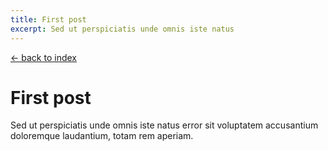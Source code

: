 ```yaml
---
title: First post
excerpt: Sed ut perspiciatis unde omnis iste natus
---
```


[← back to index](/blog)

# First post

Sed ut perspiciatis unde omnis iste natus error sit voluptatem accusantium doloremque laudantium, totam rem aperiam.
